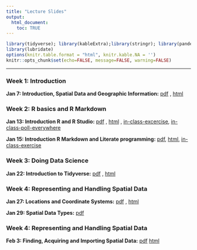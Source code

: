 ```yaml
---
title: "Lecture Slides"
output: 
  html_document:
    toc: TRUE
---
```


```r
library(tidyverse); library(kableExtra);library(stringr); library(pander)
library(lubridate)
options(knitr.table.format = "html", knitr.kable.NA = '') 
knitr::opts_chunk$set(echo=FALSE, message=FALSE, warning=FALSE) 
```

---

### Week 1: Introduction

**Jan 7: Introduction, Spatial Data and Geographic Information:** [pdf](lectures/01_introduction.pdf){target="_blank"} , [html](lectures/01_introduction/index.html){target="_blank"}

### Week 2: R basics and R Markdown

**Jan 13: Introduction R and R Studio:** [pdf](lectures/02_Rbasics.pdf){target="_blank"} , [html](lectures/02_Rbasics/index.html){target="_blank"} , [in-class-excercise](lectures/02_datatypes_inclass.html){target="_blank"},
[in-class-poll-everywhere](lectures/in_class_quiz.pdf){target="_blank"}

**Jan 15: Introduction R Markdown and Literate programming:** [pdf](lectures/03_RMarkdown.pdf){target="_blank"}, 
[html](lectures/03_RMarkdown/index.html){target="_blank"}, 
[in-class-exercise](lectures/03_Rmarkdown_inclass/03_inclass_exercise.zip){target="_blank"}

### Week 3: Doing Data Science

**Jan 22: Introduction to Tidyverse:** [pdf](lectures/04_tidyverse.pdf){target="_blank"} , [html](lectures/04_tidyverse/index.html){target="_blank"}

### Week 4: Representing and Handling Spatial Data

**Jan 27: Locations and Coordinate Systems:** [pdf](lectures/05_locCoordSystems.pdf){target="_blank"} , [html](lectures/05_locCoordSystems/index.html){target="_blank"}

**Jan 29: Spatial Data Types:** [pdf](lectures/06_spatial_datatypes.pdf){target="_blank"}

### Week 4: Representing and Handling Spatial Data

**Feb 3: Finding, Acquiring and Importing Spatial Data:** [pdf](lectures/lecture7/sp_findHandle.pdf){target="_blank"}
[html](lectures/lecture7/sp_findHandle.html){target="_blank"}